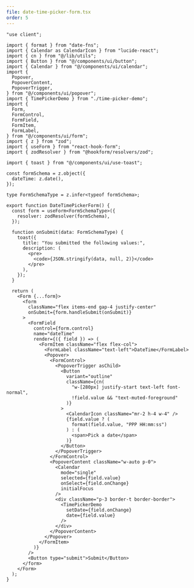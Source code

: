 ```yaml
---
file: date-time-picker-form.tsx
order: 5
---
```


```tsx
"use client";

import { format } from "date-fns";
import { Calendar as CalendarIcon } from "lucide-react";
import { cn } from "@/lib/utils";
import { Button } from "@/components/ui/button";
import { Calendar } from "@/components/ui/calendar";
import {
  Popover,
  PopoverContent,
  PopoverTrigger,
} from "@/components/ui/popover";
import { TimePickerDemo } from "./time-picker-demo";
import {
  Form,
  FormControl,
  FormField,
  FormItem,
  FormLabel,
} from "@/components/ui/form";
import { z } from "zod";
import { useForm } from "react-hook-form";
import { zodResolver } from "@hookform/resolvers/zod";

import { toast } from "@/components/ui/use-toast";

const formSchema = z.object({
  dateTime: z.date(),
});

type FormSchemaType = z.infer<typeof formSchema>;

export function DateTimePickerForm() {
  const form = useForm<FormSchemaType>({
    resolver: zodResolver(formSchema),
  });

  function onSubmit(data: FormSchemaType) {
    toast({
      title: "You submitted the following values:",
      description: (
        <pre>
          <code>{JSON.stringify(data, null, 2)}</code>
        </pre>
      ),
    });
  }

  return (
    <Form {...form}>
      <form
        className="flex items-end gap-4 justify-center"
        onSubmit={form.handleSubmit(onSubmit)}
      >
        <FormField
          control={form.control}
          name="dateTime"
          render={({ field }) => (
            <FormItem className="flex flex-col">
              <FormLabel className="text-left">DateTime</FormLabel>
              <Popover>
                <FormControl>
                  <PopoverTrigger asChild>
                    <Button
                      variant="outline"
                      className={cn(
                        "w-[280px] justify-start text-left font-normal",
                        !field.value && "text-muted-foreground"
                      )}
                    >
                      <CalendarIcon className="mr-2 h-4 w-4" />
                      {field.value ? (
                        format(field.value, "PPP HH:mm:ss")
                      ) : (
                        <span>Pick a date</span>
                      )}
                    </Button>
                  </PopoverTrigger>
                </FormControl>
                <PopoverContent className="w-auto p-0">
                  <Calendar
                    mode="single"
                    selected={field.value}
                    onSelect={field.onChange}
                    initialFocus
                  />
                  <div className="p-3 border-t border-border">
                    <TimePickerDemo
                      setDate={field.onChange}
                      date={field.value}
                    />
                  </div>
                </PopoverContent>
              </Popover>
            </FormItem>
          )}
        />
        <Button type="submit">Submit</Button>
      </form>
    </Form>
  );
}
```